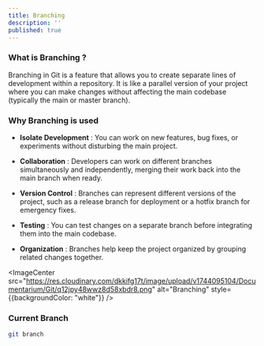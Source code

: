 ```yaml
---
title: Branching
description: ''
published: true
---
```


### What is Branching ?

Branching in Git is a feature that allows you to create separate lines of development within a repository. It is like a parallel version of your project where you can make changes without affecting the main codebase (typically the main or master branch).

### Why Branching is used
- **Isolate Development** : You can work on new features, bug fixes, or experiments without disturbing the main project.

- **Collaboration** : Developers can work on different branches simultaneously and independently, merging their work back into the main branch when ready.

- **Version Control** : Branches can represent different versions of the project, such as a release branch for deployment or a hotfix branch for emergency fixes.

- **Testing** : You can test changes on a separate branch before integrating them into the main codebase.

- **Organization** : Branches help keep the project organized by grouping related changes together.

<ImageCenter src="https://res.cloudinary.com/dkkifg17t/image/upload/v1744095104/Documentarium/Git/q12jpy48wwz8d58xbdr8.png" alt="Branching" style={{backgroundColor: "white"}} />


### Current Branch

```bash
git branch
```





